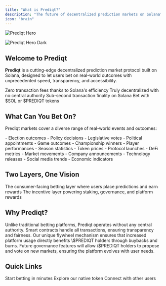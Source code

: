 ```yaml
---
title: "What is Prediqt?"
description: "The future of decentralized prediction markets on Solana"
icon: "brain"
---
```


<img
  className="block dark:hidden"
  src="/images/hero.png"
  alt="Prediqt Hero"
/>

<img
  className="hidden dark:block"
  src="/images/hero.png"
  alt="Prediqt Hero Dark"
  title=""
/>

## Welcome to Prediqt

**Prediqt** is a cutting-edge decentralized prediction market protocol built on Solana, designed to let users bet on real-world outcomes with unprecedented speed, transparency, and accessibility.

<CardGroup cols={2}>
  <Card title="Gasless Betting" icon="bolt" color="#299EFF">
    Zero transaction fees thanks to Solana's efficiency
  </Card>
  <Card title="Censorship-Resistant" icon="shield" color="#299EFF">
    Truly decentralized with no central authority
  </Card>
  <Card title="Lightning Fast" icon="gauge-high" color="#299EFF">
    Sub-second transaction finality on Solana
  </Card>
  <Card title="Dual Currency" icon="coins" color="#299EFF">
    Bet with $SOL or $PREDIQT tokens
  </Card>
</CardGroup>

## What Can You Bet On?

Prediqt markets cover a diverse range of real-world events and outcomes:

<Tabs>
  <Tab title="Politics">
    - Election outcomes
    - Policy decisions
    - Legislative votes
    - Political appointments
  </Tab>
  <Tab title="Sports">
    - Game outcomes
    - Championship winners
    - Player performances
    - Season statistics
  </Tab>
  <Tab title="Crypto">
    - Token prices
    - Protocol launches
    - DeFi metrics
    - Market movements
  </Tab>
  <Tab title="News & Trends">
    - Company announcements
    - Technology releases
    - Social media trends
    - Economic indicators
  </Tab>
</Tabs>

## Two Layers, One Vision

<Steps>
  <Step title="Prediqtmarket">
    The consumer-facing betting layer where users place predictions and earn rewards
  </Step>
  <Step title="$PREDIQT Token Economy">
    The incentive layer powering staking, governance, and platform rewards
  </Step>
</Steps>

## Why Prediqt?

<AccordionGroup>
  <Accordion title="True Decentralization">
    Unlike traditional betting platforms, Prediqt operates without any central authority. Smart contracts handle all transactions, ensuring transparency and fairness.
  </Accordion>
  <Accordion title="Self-Reinforcing Economy">
    Our unique flywheel mechanism ensures that increased platform usage directly benefits \$PREDIQT holders through buybacks and burns.
  </Accordion>
  <Accordion title="Community-Driven">
    Future governance features will allow \$PREDIQT holders to propose and vote on new markets, ensuring the platform evolves with user needs.
  </Accordion>
</AccordionGroup>

## Quick Links

<CardGroup cols={3}>
  <Card title="Get Started" icon="rocket" href="/using/getting-started">
    Start betting in minutes
  </Card>
  <Card title="Learn About $PREDIQT" icon="coin" href="/token/about-prediqt">
    Explore our native token
  </Card>
  <Card title="Join Community" icon="discord" href="https://discord.gg/prediqt">
    Connect with other users
  </Card>
</CardGroup>